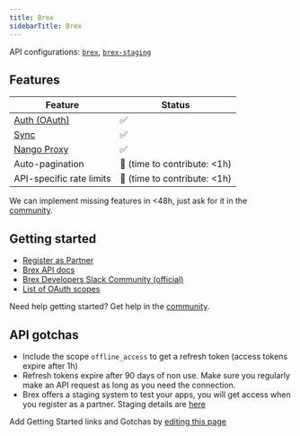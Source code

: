 ```yaml
---
title: Brex
sidebarTitle: Brex
---
```


API configurations: [`brex`](https://nango.dev/providers.yaml), [`brex-staging`](https://nango.dev/providers.yaml)

## Features

| Feature                                                                          | Status                          |
| -------------------------------------------------------------------------------- | ------------------------------- |
| [Auth (OAuth)](/guides/oauth)                                                      | ✅                              |
| [Sync](/guides/sync)                                                              | ✅                              |
| [Nango Proxy](/guides/proxy)                          | ✅   |
| Auto-pagination                     | 🚫 (time to contribute: &lt;1h) |
| API-specific rate limits | 🚫 (time to contribute: &lt;1h) |

<Tip>We can implement missing features in &lt;48h, just ask for it in the [community](https://nango.dev/slack).</Tip>
## Getting started

-   [Register as Partner](https://www.brex.com/partners)
-   [Brex API docs](https://developer.brex.com/)
-   [Brex Developers Slack Community (official)](https://join.slack.com/t/brexdev/shared_invite/zt-vgwh6rja-CjydrUA4uJSB90ZO~gnI8Q)
-   [List of OAuth scopes](https://developer.brex.com/docs/roles_permissions_scopes/#scopes)

<Tip>Need help getting started? Get help in the [community](https://nango.dev/slack).</Tip>

## API gotchas

-   Include the scope `offline_access` to get a refresh token (access tokens expire after 1h)
-   Refresh tokens expire after 90 days of non use. Make sure you regularly make an API request as long as you need the connection.
-   Brex offers a staging system to test your apps, you will get access when you register as a partner. Staging details are [here](https://developer.brex.com/docs/partner_authentication/#api-servers)

<Note>Add Getting Started links and Gotchas by [editing this page](https://github.com/nangohq/nango/tree/master/docs-v2/integrations/all/brex.mdx)</Note>
